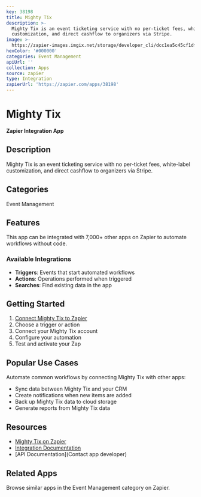 ```yaml
---
key: 38198
title: Mighty Tix
description: >-
  Mighty Tix is an event ticketing service with no per-ticket fees, white-label
  customization, and direct cashflow to organizers via Stripe.
image: >-
  https://zapier-images.imgix.net/storage/developer_cli/dcc1ea5c45cf1df8d8b3cb63bf87b39c.png?auto=format%2Ccompress&ixlib=python-3.0.0&q=50
hexColor: '#000000'
categories: Event Management
apiUrl: ''
collection: Apps
source: zapier
type: Integration
zapierUrl: 'https://zapier.com/apps/38198'
---
```

# Mighty Tix

**Zapier Integration App**

## Description

Mighty Tix is an event ticketing service with no per-ticket fees, white-label customization, and direct cashflow to organizers via Stripe.

## Categories

Event Management

## Features

This app can be integrated with 7,000+ other apps on Zapier to automate workflows without code.

### Available Integrations

- **Triggers**: Events that start automated workflows
- **Actions**: Operations performed when triggered
- **Searches**: Find existing data in the app

## Getting Started

1. [Connect Mighty Tix to Zapier](https://zapier.com/apps/38198)
2. Choose a trigger or action
3. Connect your Mighty Tix account
4. Configure your automation
5. Test and activate your Zap

## Popular Use Cases

Automate common workflows by connecting Mighty Tix with other apps:

- Sync data between Mighty Tix and your CRM
- Create notifications when new items are added
- Back up Mighty Tix data to cloud storage
- Generate reports from Mighty Tix data

## Resources

- [Mighty Tix on Zapier](https://zapier.com/apps/38198)
- [Integration Documentation](https://zapier.com/apps/38198/integrations)
- [API Documentation](Contact app developer)

## Related Apps

Browse similar apps in the Event Management category on Zapier.
